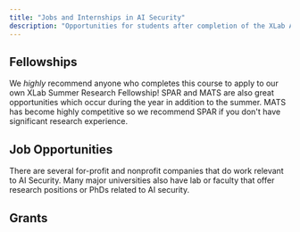 ```yaml
---
title: "Jobs and Internships in AI Security"
description: "Opportunities for students after completion of the XLab AI Security Guide"
---
```


## Fellowships

We _highly_ recommend anyone who completes this course to apply to our own XLab Summer Research Fellowship! SPAR and MATS are also great opportunities which occur during the year in addition to the summer. MATS has become highly competitive so we recommend SPAR if you don't have significant research experience.

<OrganizationCard
  name="XLab Summer Research Fellowship"
  description="The Existential Risk Laboratory’s (XLab) Summer Research Fellowship is a 10-week, in-person program aimed at providing students the opportunity to produce research on emerging threats including those from artificial intelligence."
  websiteUrl="https://xrisk.uchicago.edu/fellowship/"
  lightLogoPath="/images/x.png"
  darkLogoPath="/images/x_white.png"
/>

<OrganizationCard
  name="SPAR"
  description="SPAR is an AI safety and security research fellowship program. SPAR fellows apply directly to work with mentors and collaborate remotely with them over the course of the fellowship."
  websiteUrl="https://sparai.org/"
  lightLogoPath="/images/organizations/spar-light.png"
  darkLogoPath="/images/organizations/spar-dark.png"
/>

<OrganizationCard
  name="MATS"
  description="The ML Alignment & Theory Scholars (MATS) Program is an in person fellowship opportunity where mentees work with mentors to develop AI safety and security research."
  websiteUrl="https://www.matsprogram.org/"
  lightLogoPath="/images/organizations/mats-light.png"
  darkLogoPath="/images/organizations/mats-dark.png"
/>

## Job Opportunities

There are several for-profit and nonprofit companies that do work relevant to AI Security. Many major universities also have lab or faculty that offer research positions or PhDs related to AI security.

<OrganizationCard
  name="Gray Swan"
  description="Gray Swan is a startup dedicated to improving AI Security. They offer internships and host public AI security competitions."
  websiteUrl="https://www.grayswan.ai/"
  lightLogoPath="/images/organizations/gray-swan-light.png"
  darkLogoPath="/images/organizations/gray-swan-dark.png"
/>

<OrganizationCard
  name="FAR.AI"
  description="FAR.AI does a variety of research including papers related to robustness. In addition to research, FAR.AI hosts a variety of events and programs."
  websiteUrl="https://far.ai/"
  lightLogoPath="/images/organizations/far-light.png"
  darkLogoPath="/images/organizations/far-dark.png"
/>

<OrganizationCard
  name="Center for AI Safety"
  description="The Center for AI Safety (CAIS) does research, field building and provides compute for AI safety researchers."
  websiteUrl="https://safe.ai/"
  lightLogoPath="/images/organizations/cais.png"
  darkLogoPath="/images/organizations/cais.png"
/>

<OrganizationCard
  name="METR"
  description="METR is a research organization that specializes in evaluating the safety and capabilities of LLMs. They don't specifically focus on robustness but we believe their research is connected in many ways."
  websiteUrl="https://metr.org/"
  lightLogoPath="/images/organizations/metr.png"
  darkLogoPath="/images/organizations/metr-dark.svg"
/>

<OrganizationCard
  name="Constellation"
  description="Constellation is a physical location in Berkeley. They have a visiting fellows program and other opportunities you can apply to."
  websiteUrl="https://www.constellation.org/"
  lightLogoPath="/images/organizations/constellation.png"
  darkLogoPath="/images/organizations/constellation.png"
/>

<OrganizationCard
  name="Goodfire"
  description="Goodfire is a for-profit research company that seeks to advance the field of mechanistic interpretability. Some researchers believe this work could improve AI security."
  websiteUrl="https://goodfire.ai"
  lightLogoPath="/images/organizations/goodfire-light.png"
  darkLogoPath="/images/organizations/goodfire-dark.png"
/>

## Grants

<OrganizationCard
  name="UK AISI"
  description="The UK AI Security institute provides funding opportunities for researchers pursuing work in AI safety or security. They also have a variety of open roles."
  websiteUrl="https://www.aisi.gov.uk/"
  lightLogoPath="/images/organizations/uk-aisi.png"
  darkLogoPath="/images/organizations/uk-aisi.png"
/>

<OrganizationCard
  name="Open Philanthropy"
  description="Open Philanthropy accepts grant applications for AI safety and security work. You may apply as an individual."
  websiteUrl="https://www.openphilanthropy.org/"
  lightLogoPath="/images/organizations/openphil.png"
  darkLogoPath="/images/organizations/openphil.png"
/>
